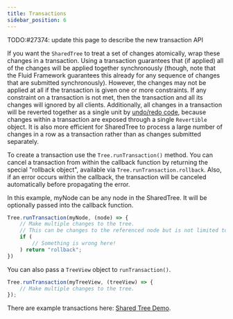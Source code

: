 ```yaml
---
title: Transactions
sidebar_position: 6
---
```


TODO:#27374: update this page to describe the new transaction API

If you want the `SharedTree` to treat a set of changes atomically, wrap these changes in a transaction.
Using a transaction guarantees that (if applied) all of the changes will be applied together synchronously (though, note that the Fluid Framework guarantees this already for any sequence of changes that are submitted synchronously). However, the changes may not be applied at all if the transaction is given one or more constraints.
If any constraint on a transaction is not met, then the transaction and all its changes will ignored by all clients.
Additionally, all changes in a transaction will be reverted together as a single unit by [undo/redo code](./undo-redo.mdx), because changes within a transaction are exposed through a single `Revertible` object.
It is also more efficient for SharedTree to process a large number of changes in a row as a transaction rather than as changes submitted separately.

To create a transaction use the `Tree.runTransaction()` method. You can cancel a transaction from within the callback function by returning the special "rollback object", available via `Tree.runTransaction.rollback`. Also, if an error occurs within the callback, the transaction will be canceled automatically before propagating the error.

In this example, myNode can be any node in the SharedTree. It will be optionally passed into the callback function.

```typescript
Tree.runTransaction(myNode, (node) => {
    // Make multiple changes to the tree.
    // This can be changes to the referenced node but is not limited to that scope.
    if (
        // Something is wrong here!
    ) return "rollback";
})
```

You can also pass a `TreeView` object to `runTransaction()`.

```typescript
Tree.runTransaction(myTreeView, (treeView) => {
	// Make multiple changes to the tree.
});
```

There are example transactions here: [Shared Tree Demo](https://github.com/microsoft/FluidExamples/tree/main/brainstorm).
